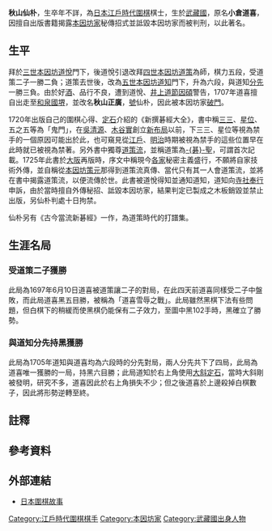 {{noteTA
|G1=IT
|1=zh-cn:定式; zh-tw:定石;
}}
{{Infobox Go player
| image =
| 全名 = 秋山仙朴
| 出生地 = [[日本|日本]][[武藏國|武藏國]]{{refTag|name=木石庵|{{Cite web|url=http://mignon.ddo.jp/assembly/mignon/go_kisi/meikan_senboku.html|title=秋山仙朴|accessdate=2013-07-04|date=2000-05-03|archivedate=2005-12-22|author=木石庵|language=ja|deadurl=yes|archiveurl=https://web.archive.org/web/20051222230058/http://mignon.ddo.jp/assembly/mignon/go_kisi/meikan_senboku.html}}}}
| 逝世地 = 日本
| 國籍 = 日本
| 師從 = [[本因坊道悅|本因坊道悅]]、[[本因坊道策|本因坊道策]]、[[本因坊道知|本因坊道知]]
| 職業生涯 = 
| 段位 = 六段
| 所屬 = [[本因坊家|本因坊家]]，後被破門
}}
{{japanese|image=|caption=秋山仙朴|japanese=秋山 仙朴|kana=あきやま せんぼく|romaji=Akiyama Senboku}}

'''秋山仙朴'''，生卒年不詳，為[[日本|日本]][[江戶時代|江戶時代]][[圍棋|圍棋]]棋士，生於[[武藏國|武藏國]]，原名'''小倉道喜'''，因擅自出版書籍揭露[[本因坊家|本因坊家]]秘傳招式並詆毀本因坊家而被判刑，以此著名{{refTag|{{Cite web|url=http://kotobank.jp/word/%E7%A7%8B%E5%B1%B1%E4%BB%99%E6%9C%B4|accessdate=2013-07-04|title=秋山仙朴|work=日本人名大辞典|language=ja}}}}{{refTag|name=坐隠談叢|{{Cite book|author=安藤豊次|title=坐隠談叢|publisher=關西圍碁會|location=日本|year=1910|oclc=672461984}}}}。

== 生平 ==
拜於[[本因坊道悅|三世本因坊道悅]]門下，後道悅引退改拜[[本因坊道策|四世本因坊道策]]為師，棋力五段，受道策二子一勝二負{{refTag|name=棋手|{{Cite web|url=http://www.flygo.net/jdqp/djg/DaoCe_50_MuLu.txt|accessdate=2013-07-03|title=棋手說明|publisher=飛揚圍棋網}}}}；道策去世後，改為[[本因坊道知|五世本因坊道知]]門下，升為六段，與道知[[分先|分先]]一勝三負{{refTag|{{Cite web|url=http://mignon.ddo.jp/assembly/mignon/go_kisi/doti_senboku01.html|accessdate=2013-07-04|author=木石庵|title=本因坊道知-小倉道喜|language=ja}}{{dead link|date=2018年4月 |bot=InternetArchiveBot |fix-attempted=yes }}}}{{refTag|name=坐隠談叢}}。由於好[[酒|酒]]、品行不良，遭到道悅{{noteTag|由於道知繼承時年幼，道悅引退後仍時常至本因坊家關照。}}、[[井上道節因碩|井上道節因碩]]{{noteTag|道節為道策弟子，道策去世時由於道知年幼，於是將道知託付給道節，因此道節入住本因坊家，為當時實際上本因坊家的主掌者。}}警告，1707年道喜擅自出走至[[和泉國|和泉國]][[堺|堺]]，並改名'''秋山正廣'''，[[號|號]]仙朴，因此被本因坊家[[破門|破門]]{{refTag|name=秘傳|{{Cite web|url=http://www.city.nishio.aichi.jp/nishio/kaforuda/40iwase/collection/2108sinsengokyoutaizen/sinsengokyoutaizen.html|accessdate=2013-07-03|title=秘伝首書 新撰碁経大全|publisher=西尾市岩瀬文庫コレクション|language=ja|deadurl=yes|archiveurl=https://web.archive.org/web/20160305084650/http://www.city.nishio.aichi.jp/nishio/kaforuda/40iwase/collection/2108sinsengokyoutaizen/sinsengokyoutaizen.html|archivedate=2016-03-05}}}}。

1720年出版自己的圍棋心得、[[定石|定石]]介紹的《新撰碁經大全》，書中稱[[三三_(围棋)|三三]]、[[星位|星位]]、五之五等為「鬼門」，在[[吳清源|吳清源]]、[[木谷實|木谷實]]創立[[新布局|新布局]]以前，下三三、星位等視為禁手的一個原因可能出於此，也可窺見從[[江戶時期|江戶]]、[[明治|明治]]時期被視為禁手的這些位置早在此時就已被視為禁著{{refTag|name=木石庵}}。另外書中獨尊[[道策流|道策流]]，並稱道策為[[棋聖|-{碁}-聖]]，可謂首次記載{{refTag|name=秘傳}}{{refTag|name=棋手}}。1725年此書於[[大阪市|大阪]]再版時，序文中稱現今[[圍棋四大家|各家]]秘密主義盛行，不願將自家技術外傳，並自稱從[[本因坊策元|本因坊策元]]那得到道策流真傳、當代只有其一人會道策流，並將在書中揭露道策流，以便流傳於世{{refTag|name=秘傳}}{{refTag|name=木石庵}}。此書被道悅得知並通知道知，道知向[[寺社奉行|寺社奉行]]申訴，由於當時擅自外傳秘招、詆毀本因坊家{{noteTag|其說法等於是說全天下只有他會道策流，本因坊家的人都不會。}}，結果判定已製成之木板銷毀並禁止出版，另仙朴判處十日拘禁{{refTag|name=秘傳}}{{refTag|{{Cite web|url=http://www.flygo.net/history/japanhis3.html|accessdate=2013-07-03|title=三、大正、昭和時代|work=日本近代圍棋通史|publisher=飛揚圍棋網}}}}{{refTag|name=棋手}}。

仙朴另有《古今當流新碁經》一作，為道策時代的打譜集{{refTag|{{Cite book|title=古今當流新碁經|author=秋山仙朴|year=1720|language=ja|oclc=50117501}}}}。

== 生涯名局 ==
=== 受道策二子獲勝 ===
{{棋盤|=
     A B C D E F G H J K L M N O P Q R S T
 19 |  |  |  |  |  |  |  |  |  |  |  |  |  |  |  |  |  |  |  |= 19
 18 |  |  | b|  |  |  |  |  |  |  |  |  | b|  |  |  | b| w|  |= 18
 17 |  | b|  | b|  |  |  |  |  |  | w| w| b|  |  | b| w| w|  |= 17
 16 |  |  | b| x| b| b| b| w|  | x| w| b|  |  |  | b| b| w|  |= 16
 15 |  |  | w| w|  |  | w|  | w|  |  | b|  |  |  | b| w|  |  |= 15
 14 |  |  |  | w| b| b| w|  |  | b|  |  |  |  |  | b| w|  |  |= 14
 13 |  |  |  |  | w| w| w| b|  |  |  |  |  |  |  | b| w|  |  |= 13
 12 |  |  |  |  |  |  |  |  |  |  |  |  |  |  |  |  | b| w|  |= 12
 11 |  |  |  |  | w| b| b| b|  |  |  |  |  |  |  |  |  |  |  |= 11
 10 |  |  |  | x| w| b| w|  |  | b| b|  |  |  |  | x| w|  |  |= 10
  9 |  |  | w| w| b| w| w|  | w| w|  |  |  |  |  |  |  |  |  |= 9
  8 |  |  | w| b| b|  |  |  |  |  |  | w|  |  |  |  |  |  |  |= 8
  7 |  |  |  | b|  |  | b|  | b| w|  |  |  |  |  |  | b|  |  |= 7
  6 |  |  | w| b|  |  |  | b| w|  |  |  |  |  |  |  |  |  |  |= 6
  5 |  | w|  |  |  |  | b| w|  | w|  |  |  |  |  | b|  |  |  |= 5
  4 |  |  | b| b|  |  | b| w| w| x|  |  | b|  | b| x|  |  |  |= 4
  3 |  |  |  |  |  |  | b| b| w|  | w|  |  | w| b| w| b|  |  |= 3
  2 |  |  |  |  |  |  |  |  | w|  |  |  | w|  | w| b|  |  |  |= 2
  1 |  |  |  |  |  |  |  |  |  |  |  |  |  | w|  |  |  |  |  |= 1
     A B C D E F G H J K L M N O P Q R S T|26}}
此局為1697年6月10日道喜被道策讓二子的對局，在此四天前道喜同樣受二子中盤敗，而此局道喜黑五目勝，被稱為「道喜雪辱之戰」。此局雖然黑棋下法有些問題，但白棋下的稍緩而使黑棋仍能保有二子效力，至圖中黑102手時，黑確立了勝勢{{refTag|{{Cite web|url=http://www5.plala.or.jp/hasebehp/igo_kotenkifu/dousaku/igo_dousaku8.htm|accessdate=2013-07-04|title=古典棋譜鑑賞|language=ja}}}}。

=== 與道知分先持黑獲勝 ===
{{棋盤|=
     A B C D E F G H J K L M N O P Q R S T
 19 |  |  |  |  |  |  |  |  |  |  |  |  |  |  |  | b|  |  |  |= 19
 18 | b| b|  |  |  | b|  |  |  |  | b|  | b|  | b| w|  | w|  |= 18
 17 | w| b|  |  | b|  | w| b|  | w| b|  |  | b| w| w| w| b|  |= 17
 16 | w| b| b| x| b|  | w| b| w| x|  | b|  | b| b| w|  | w|  |= 16
 15 | w| w| w| w|  | b| w|  | w|  | b|  | w| w| w|  |  | w|  |= 15
 14 |  |  |  |  |  | b| w|  | b| b| b|  | b|  | w| w| w|  |  |= 14
 13 |  |  |  | w|  | b| w| b| b| w| w| b|  |  |  |  |  |  |  |= 13
 12 |  |  | b|  | w| b| b| w| w| b| w|  |  |  |  |  |  |  |  |= 12
 11 |  |  |  | b| w| w| w|  | w|  | w|  |  |  | w|  |  | b|  |= 11
 10 |  |  | w| b|  |  |  | w|  | x|  |  |  | b|  | b| b| w|  |= 10
  9 |  | b| b| w| w|  |  |  |  | b| w|  | b|  |  | b| w| w|  |= 9
  8 |  | b| w| w|  | b|  |  | b| w| w|  |  | b|  | b| w|  |  |= 8
  7 |  | b|  | w| w| w| b| b|  | b| w|  | b| w| b| b|  |  |  |= 7
  6 |  |  | w| b| b| b| w|  |  |  | b| b|  | w| w| w| w|  |  |= 6
  5 |  | b| b| b| b| w| w| b| b| b| w|  | w|  |  |  | b|  |  |= 5
  4 | b|  | b| b| w|  | w| b| w| w|  | w|  |  | b| x| w| w|  |= 4
  3 |  | b| w| w| w| w| w| w| b|  | w| w|  | w|  | b| b| w|  |= 3
  2 |  | w|  |  |  |  | w| b|  |  | w| b| b| b|  | b|  | b| w|= 2
  1 |  |  |  |  |  |  |  |  |  |  |  | w|  |  |  |  |  | b|  |= 1
     A B C D E F G H J K L M N O P Q R S T|26}}
此局為1705年道知與道喜均為六段時的分先對局，兩人分先共下了四局，此局為道喜唯一獲勝的一局，持黑六目勝；此局道知於右上角使用[[大斜定石|大斜定石]]，當時大斜剛被發明，研究不多，道喜因此於右上角損失不少；但之後道喜於上邊殺掉白棋數子，因此將形勢逆轉至終{{refTag|{{Cite web|url=http://kogokenkyuu.seesaa.net/article/355081196.html|accessdate=2013-07-04|title=本因坊道知9|publisher=古碁研究|date=2013-04-12|language=ja}}}}。

== 註釋 ==
{{Reflist|1|list={{noteFoot}}}}

== 參考資料 ==
{{Reflist|1|list={{refFoot}}}}

== 外部連結 ==
*[http://www.flygo.net/history/jhistory/jhistory_index.html 日本圍棋故事] {{Wayback|url=http://www.flygo.net/history/jhistory/jhistory_index.html |date=20150418000611 }}{{zh-hans}}

[[Category:江戶時代圍棋棋手|Category:江戶時代圍棋棋手]]
[[Category:本因坊家|Category:本因坊家]]
[[Category:武藏國出身人物|Category:武藏國出身人物]]